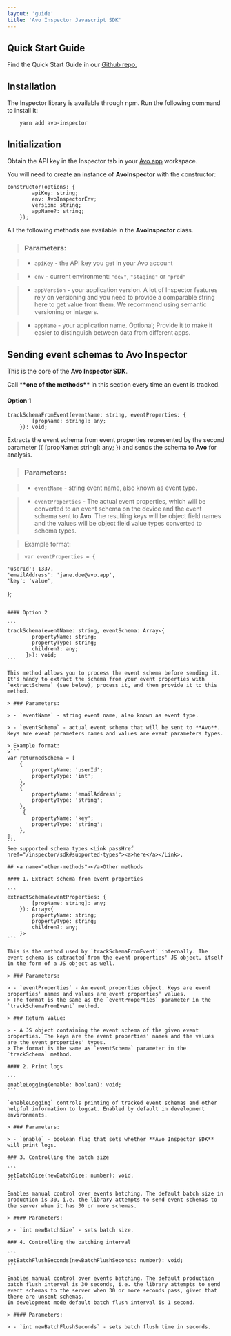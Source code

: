 ```yaml
---
layout: 'guide'
title: 'Avo Inspector Javascript SDK'
---
```



## <a name="quick-start"></a>Quick Start Guide

Find the Quick Start Guide in our <a target="_blank" rel="noopener noreferrer" href="https://github.com/avohq/js-avo-inspector">Github repo.</a>

## <a name="installation"></a>Installation

The Inspector library is available through npm. Run the following command to install it:

```
    yarn add avo-inspector
```

## <a name="initialization"></a>Initialization

Obtain the API key in the Inspector tab in your <a target="_blank" rel="noopener noreferrer" href="https://www.avo.app/welcome">Avo.app</a> workspace.

You will need to create an instance of **AvoInspector** with the constructor:

```
constructor(options: {
        apiKey: string;
        env: AvoInspectorEnv;
        version: string;
        appName?: string;
    });
```

All the following methods are available in the **AvoInspector** class.

> ### Parameters:

> - `apiKey` - the API key you get in your Avo account

> - `env` - current environment: `"dev"`, `"staging"` or `"prod"`

> - `appVersion` - your application version. A lot of Inspector features rely on versioning and you need to provide a comparable string here to get value from them. We recommend using semantic versioning or integers.

> - `appName` - your application name. Optional; Provide it to make it easier to distinguish between data from different apps.

## <a name="event-tracking"></a>Sending event schemas to Avo Inspector

This is the core of the **Avo Inspector SDK**.

Call \***\*one of the methods\*\*** in this section every time an event is tracked.

#### Option 1

```
trackSchemaFromEvent(eventName: string, eventProperties: {
        [propName: string]: any;
    }): void;
```

Extracts the event schema from event properties represented by the second parameter ({ [propName: string]: any; }) and sends the schema to **Avo** for analysis.

> ### Parameters:

> - `eventName` - string event name, also known as event type.

> - `eventProperties` - The actual event properties, which will be converted to an event schema on the device and the event schema sent to **Avo**. The resulting keys will be object field names and the values will be object field value types converted to schema types.

> Example format:

> ```
> var eventProperties = {
> ```

    'userId': 1337,
    'emailAddress': 'jane.doe@avo.app',
    'key': 'value',

};

````

#### Option 2

```
trackSchema(eventName: string, eventSchema: Array<{
        propertyName: string;
        propertyType: string;
        children?: any;
      }>): void;
```

This method allows you to process the event schema before sending it.
It's handy to extract the schema from your event properties with `extractSchema` (see below), process it, and then provide it to this method.

> ### Parameters:

> - `eventName` - string event name, also known as event type.

> - `eventSchema` - actual event schema that will be sent to **Avo**. Keys are event parameters names and values are event parameters types.

> Example format:
>```
var returnedSchema = [
    {
        propertyName: 'userId';
        propertyType: 'int';
    },
    {
        propertyName: 'emailAddress';
        propertyType: 'string';
    },
     {
        propertyName: 'key';
        propertyType: 'string';
    },
];
```
See supported schema types <Link passHref href="/inspector/sdk#supported-types"><a>here</a></Link>.

## <a name="other-methods"></a>Other methods

#### 1. Extract schema from event properties

```
extractSchema(eventProperties: {
        [propName: string]: any;
    }): Array<{
        propertyName: string;
        propertyType: string;
        children?: any;
    }>
```

This is the method used by `trackSchemaFromEvent` internally. The event schema is extracted from the event properties' JS object, itself in the form of a JS object as well.

> ### Parameters:

> - `eventProperties` - An event properties object. Keys are event properties' names and values are event properties' values.
> The format is the same as the `eventProperties` parameter in the `trackSchemaFromEvent` method.

> ### Return Value:

> - A JS object containing the event schema of the given event properties. The keys are the event properties' names and the values are the event properties' types.
> The format is the same as `eventSchema` parameter in the `trackSchema` method.

#### 2. Print logs

```
enableLogging(enable: boolean): void;
```

`enableLogging` controls printing of tracked event schemas and other helpful information to logcat. Enabled by default in development environments.

> ### Parameters:

> - `enable` - boolean flag that sets whether **Avo Inspector SDK** will print logs.

### 3. Controlling the batch size

```
setBatchSize(newBatchSize: number): void;
```

Enables manual control over events batching. The default batch size in production is 30, i.e. the library attempts to send event schemas to the server when it has 30 or more schemas.

> #### Parameters:

> - `int newBatchSize` - sets batch size.

### 4. Controlling the batching interval

```
setBatchFlushSeconds(newBatchFlushSeconds: number): void;
```

Enables manual control over events batching. The default production batch flush interval is 30 seconds, i.e. the library attempts to send event schemas to the server when 30 or more seconds pass, given that there are unsent schemas.
In development mode default batch flush interval is 1 second.

> #### Parameters:

> - `int newBatchFlushSeconds` - sets batch flush time in seconds.
````
